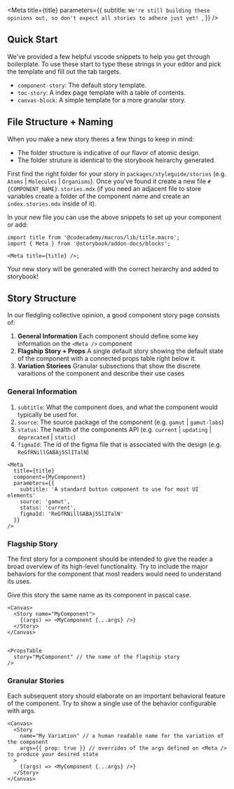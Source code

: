
<Meta
  title={title}
  parameters={{
    subtitle: `We're still building these opinions out, so don't expect all stories to adhere just yet!
`,
  }}
/>

## Quick Start

We've provided a few helpful vscode snippets to help you get through boilerplate. To use these start to type these strings in your editor and pick the template and fill out the tab targets.

- `component-story`: The default story template.
- `toc-story`: A index page template with a table of contents.
- `canvas-block`: A simple template for a more granular story.

## File Structure + Naming

When you make a new story theres a few things to keep in mind:

- The folder structure is indicative of our flavor of atomic design.
- The folder struture is identical to the storybook heirarchy generated.

First find the right folder for your story in `packages/styleguide/stories` (e.g. `Atoms` | `Molecules` | `Organisms`).
Once you've found it create a new file `#{COMPONENT_NAME}.stories.mdx` (if you need an adjacent file to store variables create a folder of the component name and create an `index.stories.mdx` inside of it).

In your new file you can use the above snippets to set up your component or add:

```tsx
import title from '@codecademy/macros/lib/title.macro';
import { Meta } from '@storybook/addon-docs/blocks';

<Meta title={title} />;
```

Your new story will be generated with the correct heirarchy and added to storybook!

## Story Structure

In our fledgling collective opinion, a good component story page consists of:

1. **General Information** Each component should define some key information on the `<Meta />` component
2. **Flagship Story + Props** A single default story showing the default state of the component with a connected props table right below it.
3. **Variation Storiees** Granular subsections that show the discrete varaitions of the component and describe their use cases

### General Information

1. `subtitle`: What the component does, and what the component would typically be used for.
2. `source`: The source package of the component (e.g. `gamut` | `gamut-labs`)
3. `status`: The health of the components API (e.g. `current` | `updating` | `deprecated` | `static`)
4. `figmaId`: The id of the figma file that is associated with the design (e.g. `ReGfRNillGABAj5SlITalN`)

```tsx
<Meta
  title={title}
  component={MyComponent}
  parameters={{
    subtitle: 'A standard button component to use for most UI elements'
    source: 'gamut',
    status: 'current',
    figmaId: 'ReGfRNillGABAj5SlITalN'
  }}
/>
```

### Flagship Story

The first story for a component should be intended to give the reader a broad overview of its high-level functionality.
Try to include the major behaviors for the component that most readers would need to understand its uses.

Give this story the same name as its component in pascal case.

```tsx
<Canvas>
  <Story name="MyComponent">
    {(args) => <MyComponent {...args} />}
  </Story>
</Canvas>


<PropsTable
  story="MyComponent" // the name of the flagship story
/>
```

### Granular Stories

Each subsequent story should elaborate on an important behavioral feature of the component.
Try to show a single use of the behavior configurable with args.

```tsx
<Canvas>
  <Story
    name="My Variation" // a human readable name for the variation of the component
    args={{ prop: true }} // overrides of the args defined on <Meta /> to produce your desired state
  >
    {(args) => <MyComponent {...args} />}
  </Story>
</Canvas>
```
